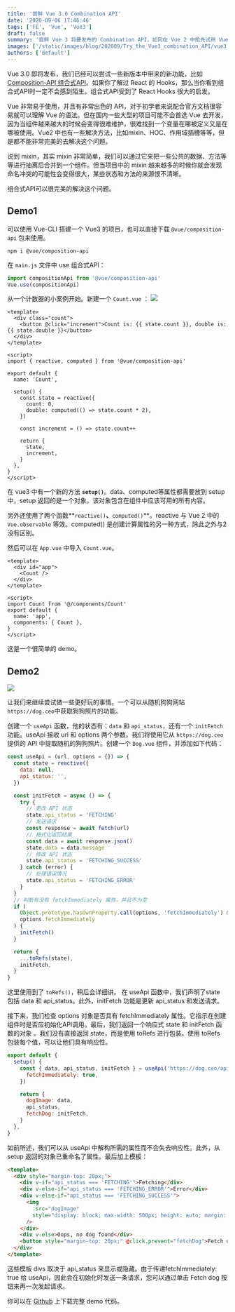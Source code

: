 ```yaml
---
title: '尝鲜 Vue 3.0 Combination API'
date: '2020-09-06 17:46:46'
tags: ['FE', 'Vue', 'Vue3']
draft: false
summary: '尝鲜 Vue 3 将要发布的 Combination API，如何在 Vue 2 中抢先试用 Vue 3 新特性'
images: ['/static/images/blog/202009/Try_the_Vue3_combination_API/vue3.webp']
authors: ['default']
---
```


Vue 3.0 即将发布，我们已经可以尝试一些新版本中带来的新功能，比如 [Composition-API 组合式API](https://composition-api.vuejs.org/)。如果你了解过 React 的 Hooks，那么当你看到组合式API时一定不会感到陌生。组合式API受到了 React Hooks 很大的启发。

Vue 非常易于使用，并且有非常出色的 API，对于初学者来说配合官方文档很容易就可以理解 Vue 的语法。但在国内一些大型的项目可能不会首选 Vue 去开发，因为当组件越来越大的时候会变得很难维护，很难找到一个变量在哪被定义又是在哪被使用。Vue2 中也有一些解决方法，比如mixin、HOC、作用域插槽等等，但是都不能非常完美的去解决这个问题。

说到 mixin，其实 mixin 非常简单，我们可以通过它来把一些公共的数据、方法等等进行抽离后合并到一个组件。但当项目中的 mixin 越来越多的时候你就会发现命名冲突的可能性会变得很大，某些状态和方法的来源恨不清晰。

组合式API可以很完美的解决这个问题。

## Demo1

可以使用 Vue-CLI 搭建一个 Vue3 的项目，也可以直接下载 `@vue/composition-api` 包来使用。

```shell
npm i @vue/composition-api
```

在 `main.js` 文件中 use 组合式API：

```js
import compositionApi from '@vue/composition-api'
Vue.use(compositionApi)
```

从一个计数器的小案例开始。新建一个 `Count.vue` ：
![](/static/images/blog/202009/Try_the_Vue3_combination_API/img1.webp)

```vue
<template>
  <div class="count">
    <button @click="increment">Count is: {{ state.count }}, double is: {{ state.double }}</button>
  </div>
</template>

<script>
import { reactive, computed } from '@vue/composition-api'

export default {
  name: 'Count',

  setup() {
    const state = reactive({
      count: 0,
      double: computed(() => state.count * 2),
    })

    const increment = () => state.count++

    return {
      state,
      increment,
    }
  },
}
</script>
```

在 vue3 中有一个新的方法 **`setup()`**。data、computed等属性都需要放到 setup 中，setup 返回的是一个对象，该对象包含在组件中应该可用的所有内容。

另外还使用了两个函数**`reactive()`**、**`computed()`**。reactive 与 Vue 2 中的 `Vue.observable` 等效。computed() 是创建计算属性的另一种方式，除此之外与2没有区别。

然后可以在 `App.vue` 中导入 `Count.vue`。

```vue
<template>
  <div id="app">
    <Count />
  </div>
</template>

<script>
import Count from '@/components/Count'
export default {
  name: 'app',
  components: { Count },
}
</script>
```

这是一个很简单的 demo。

## Demo2

![](/static/images/blog/202009/Try_the_Vue3_combination_API/img2.webp)

让我们来继续尝试做一些更好玩的事情。一个可以从随机狗狗网站`https://dog.ceo`中获取狗狗照片的功能。

创建一个 `useApi` 函数，他的状态有：`data` 和 `api_status`，还有一个 `initFetch` 功能。useApi 接收 url 和 options 两个参数。我们将使用它从 `https://dog.ceo` 提供的 API 中提取随机的狗狗照片。创建一个 `Dog.vue` 组件，并添加如下代码：

```js
const useApi = (url, options = {}) => {
  const state = reactive({
    data: null,
    api_status: '',
  })

  const initFetch = async () => {
    try {
      // 更改 API 状态
      state.api_status = 'FETCHING'
      // 发送请求
      const response = await fetch(url)
      // 格式化返回结果
      const data = await response.json()
      state.data = data.message
      // 修改 API 状态
      state.api_status = 'FETCHING_SUCCESS'
    } catch (error) {
      // 处理错误情况
      state.api_status = 'FETCHING_ERROR'
    }
  }
  // 判断有没有 fetchImmediately 属性，并且不为空
  if (
    Object.prototype.hasOwnProperty.call(options, 'fetchImmediately') &&
    options.fetchImmediately
  ) {
    initFetch()
  }

  return {
    ...toRefs(state),
    initFetch,
  }
}
```

这里使用到了 `toRefs()`，稍后会详细讲。
在 useApi 函数中，我们声明了state 包括 data 和 api_status。此外，initFetch 功能是更新 api_status 和发送请求。

接下来，我们检查 options 对象是否具有 fetchImmediately 属性。它指示在创建组件时是否应初始化API调用。最后，我们返回一个响应式 state 和 initFetch 函数的对象 。我们没有直接返回 state，而是使用 toRefs 进行包装。使用 toRefs 包装每个值，可以让他们具有响应性。

```js
export default {
  setup() {
    const { data, api_status, initFetch } = useApi('https://dog.ceo/api/breeds/image/random', {
      fetchImmediately: true,
    })

    return {
      dogImage: data,
      api_status,
      fetchDog: initFetch,
    }
  },
}
```

如前所述，我们可以从 useApi 中解构所需的属性而不会失去响应性。此外，从 setup 返回的对象已重命名了属性。最后加上模板：

```html
<template>
  <div style="margin-top: 20px;">
    <div v-if="api_status === 'FETCHING'">Fetching</div>
    <div v-else-if="api_status === 'FETCHING_ERROR'">Error</div>
    <div v-else-if="api_status === 'FETCHING_SUCCESS'">
      <img
        :src="dogImage"
        style="display: block; max-width: 500px; height: auto; margin: 0 auto;"
      />
    </div>
    <div v-else>Oops, no dog found</div>
    <button style="margin-top: 20px;" @click.prevent="fetchDog">Fetch dog</button>
  </div>
</template>
```

这些模板 divs 取决于 api_status 来显示或隐藏。由于传递fetchImmediately: true 给 useApi，因此会在初始化时发送一条请求，您可以通过单击 Fetch dog 按钮来再一次发起请求。

你可以在 [Github](https://github.com/mk965/vue3-composition-api-demo) 上下载完整 demo 代码。
